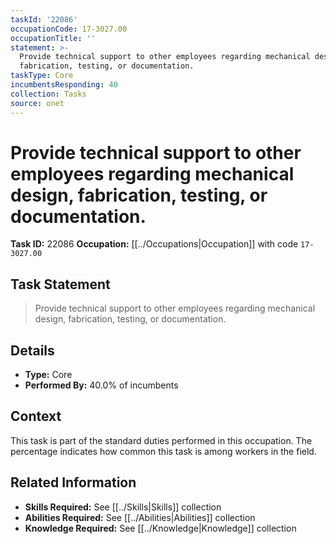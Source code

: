 ```yaml
---
taskId: '22086'
occupationCode: 17-3027.00
occupationTitle: ''
statement: >-
  Provide technical support to other employees regarding mechanical design,
  fabrication, testing, or documentation.
taskType: Core
incumbentsResponding: 40
collection: Tasks
source: onet
---
```

# Provide technical support to other employees regarding mechanical design, fabrication, testing, or documentation.

**Task ID:** 22086
**Occupation:** [[../Occupations|Occupation]] with code `17-3027.00`

## Task Statement

> Provide technical support to other employees regarding mechanical design, fabrication, testing, or documentation.

## Details

- **Type:** Core
- **Performed By:** 40.0% of incumbents

## Context

This task is part of the standard duties performed in this occupation. The percentage indicates how common this task is among workers in the field.

## Related Information

- **Skills Required:** See [[../Skills|Skills]] collection
- **Abilities Required:** See [[../Abilities|Abilities]] collection
- **Knowledge Required:** See [[../Knowledge|Knowledge]] collection
